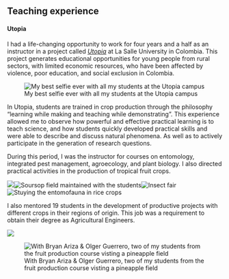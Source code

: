 
## **Teaching experience**

#### **Utopia**

I had a life-changing opportunity to work for four years and a half as an instructor in a project called [*Utopia*](https://www.youtube.com/watch?v=HO8CyheloE8) at La Salle University in Colombia. This project generates educational opportunities for young people from rural sectors, with limited economic resources, who have been affected by violence, poor education, and social exclusion in Colombia. 

![My best selfie ever with all my students at the Utopia campus](/Users/dianaobregon/Box Sync/Cornell/Personal_website/Utopia.jpeg)

In Utopia, students are trained in crop production through the philosophy “learning while making and teaching while demonstrating”. This experience allowed me to observe how powerful and effective practical learning is to teach science, and how students quickly developed practical skills and were able to describe and discuss natural phenomena. As well as to actively participate in the generation of research questions.

During this period, I was the instructor for courses on entomology, integrated pest management, agroecology, and plant biology. I also directed practical activities in the production of tropical fruit crops.

![](/Users/dianaobregon/Box Sync/Cornell/Personal_website/Fruticultura_students.jpeg)![Soursop field maintained with the students](/Users/dianaobregon/Box Sync/Cornell/Personal_website/Guanabana.jpeg)![Insect fair](/Users/dianaobregon/Box Sync/Cornell/Personal_website/Insect_fair_2.jpeg)![Stuying the entomofauna in rice crops](/Users/dianaobregon/Box Sync/Cornell/Personal_website/rice.jpeg)


I also mentored 19 students in the development of productive projects with different crops in their regions of origin. This job was a requirement to obtain their degree as Agricultural Engineers.

![](/Users/dianaobregon/Box Sync/Cornell/Personal_website/Mentees.png)

![With Bryan Ariza & Olger Guerrero, two of my students from the fruit production course visting a pineapple field](/Users/dianaobregon/Box Sync/Cornell/Personal_website/Pineapple.jpeg)

